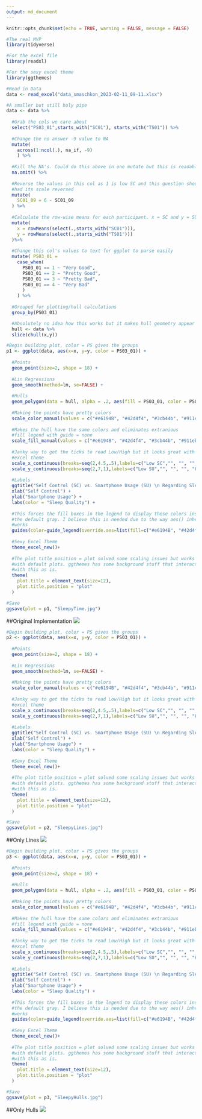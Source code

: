 ```yaml
---
output: md_document
---
```


```r

knitr::opts_chunk$set(echo = TRUE, warning = FALSE, message = FALSE)

#The real MVP
library(tidyverse)

#For the excel file
library(readxl)

#For the sexy excel theme
library(ggthemes)
```

```r

#Read in Data
data <- read_excel("data_smaschkon_2023-02-11_09-11.xlsx")

#A smaller but still holy pipe
data <- data %>%
  
  #Grab the cols we care about
  select("PS03_01",starts_with("SC01"), starts_with("TS01")) %>%
  
  #Change the no answer -9 value to NA
  mutate(
    across(1:ncol(.), na_if, -9)
    ) %>%
  
  #Kill the NA's. Could do this above in one mutate but this is readable af
  na.omit() %>%
  
  #Reverse the values in this col as 1 is low SC and this question should have 
  #had its scale reversed
  mutate(
    SC01_09 = 6 - SC01_09
  ) %>%
  
  #Calculate the row-wise means for each participant. x = SC and y = SU
  mutate(
    x = rowMeans(select(.,starts_with("SC01"))),
    y = rowMeans(select(.,starts_with("TS01")))
  )%>%
  
  #Change this col's values to text for ggplot to parse easily
  mutate( PS03_01 =
    case_when(
      PS03_01 == 1 ~ "Very Good",
      PS03_01 == 2 ~ "Pretty Good",
      PS03_01 == 3 ~ "Pretty Bad",
      PS03_01 == 4 ~ "Very Bad"
      )
    ) %>%
  
  #Grouped for plotting/hull calculations
  group_by(PS03_01)

  #Absolutely no idea how this works but it makes hull geometry appear
  hull <- data %>%
  slice(chull(x,y))
```

```r

#Begin building plot, color = PS gives the groups
p1 <- ggplot(data, aes(x=x, y=y, color = PS03_01)) +
  
  #Points
  geom_point(size=2, shape = 18) +
  
  #Lin Regressions
  geom_smooth(method=lm, se=FALSE) +
  
  #Hulls
  geom_polygon(data = hull, alpha = .2, aes(fill = PS03_01, color = PS03_01)) +
  
  #Making the points have pretty colors
  scale_color_manual(values = c("#e6194B", "#42d4f4", "#3cb44b", "#911eb4")) +
  
  #Makes the hull have the same colors and eliminates extranious 
  #fill legend with guide = none
  scale_fill_manual(values = c("#e6194B", "#42d4f4", "#3cb44b", "#911eb4"), guide = "none") +
  
  #Janky way to get the ticks to read Low/High but it looks great with the 
  #excel theme
  scale_x_continuous(breaks=seq(2,4.5,.5),labels=c("Low SC","", "", "", "High SC", "")) +
  scale_y_continuous(breaks=seq(2,7,1),labels=c("Low SU","", "", "", "High SU", "")) +
  
  #Labels
  ggtitle("Self Control (SC) vs. Smartphone Usage (SU) \n Regarding Sleep Quality")+
  xlab("Self Control") +
  ylab("Smartphone Usage") +
  labs(color = "Sleep Quality") +
  
  #This forces the fill boxes in the legend to display these colors instead of 
  #the default gray. I believe this is needed due to the way aes() inheritance
  #works
  guides(color=guide_legend(override.aes=list(fill=c("#e6194B", "#42d4f4", "#3cb44b", "#911eb4")))) +
  
  #Sexy Excel Theme
  theme_excel_new()+
  
  #The plot title position = plot solved some scaling issues but works best
  #with default plots. ggthemes has some background stuff that interacts weirdly
  #with this as is.
  theme(
    plot.title = element_text(size=12),
    plot.title.position = "plot"
  )

#Save
ggsave(plot = p1, "SleepyTime.jpg")
```

##Original Implementation ![](SleepyTime.jpg)

```r
#Begin building plot, color = PS gives the groups
p2 <- ggplot(data, aes(x=x, y=y, color = PS03_01)) +
  
  #Points
  geom_point(size=2, shape = 18) +
  
  #Lin Regressions
  geom_smooth(method=lm, se=FALSE) +
  
  #Making the points have pretty colors
  scale_color_manual(values = c("#e6194B", "#42d4f4", "#3cb44b", "#911eb4")) +
  
  #Janky way to get the ticks to read Low/High but it looks great with the 
  #excel theme
  scale_x_continuous(breaks=seq(2,4.5,.5),labels=c("Low SC","", "", "", "High SC", "")) +
  scale_y_continuous(breaks=seq(2,7,1),labels=c("Low SU","", "", "", "High SU", "")) +
  
  #Labels
  ggtitle("Self Control (SC) vs. Smartphone Usage (SU) \n Regarding Sleep Quality")+
  xlab("Self Control") +
  ylab("Smartphone Usage") +
  labs(color = "Sleep Quality") +
  
  #Sexy Excel Theme
  theme_excel_new()+
  
  #The plot title position = plot solved some scaling issues but works best
  #with default plots. ggthemes has some background stuff that interacts weirdly
  #with this as is.
  theme(
    plot.title = element_text(size=12),
    plot.title.position = "plot"
  )

#Save
ggsave(plot = p2, "SleepyLines.jpg")
```

##Only Lines ![](SleepyLines.jpg)

```r
#Begin building plot, color = PS gives the groups
p3 <- ggplot(data, aes(x=x, y=y, color = PS03_01)) +
  
  #Points
  geom_point(size=2, shape = 18) +
  
  #Hulls
  geom_polygon(data = hull, alpha = .2, aes(fill = PS03_01, color = PS03_01)) +
  
  #Making the points have pretty colors
  scale_color_manual(values = c("#e6194B", "#42d4f4", "#3cb44b", "#911eb4")) +
  
  #Makes the hull have the same colors and eliminates extranious 
  #fill legend with guide = none
  scale_fill_manual(values = c("#e6194B", "#42d4f4", "#3cb44b", "#911eb4"), guide = "none") +
  
  #Janky way to get the ticks to read Low/High but it looks great with the 
  #excel theme
  scale_x_continuous(breaks=seq(2,4.5,.5),labels=c("Low SC","", "", "", "High SC", "")) +
  scale_y_continuous(breaks=seq(2,7,1),labels=c("Low SU","", "", "", "High SU", "")) +
  
  #Labels
  ggtitle("Self Control (SC) vs. Smartphone Usage (SU) \n Regarding Sleep Quality")+
  xlab("Self Control") +
  ylab("Smartphone Usage") +
  labs(color = "Sleep Quality") +
  
  #This forces the fill boxes in the legend to display these colors instead of 
  #the default gray. I believe this is needed due to the way aes() inheritance
  #works
  guides(color=guide_legend(override.aes=list(fill=c("#e6194B", "#42d4f4", "#3cb44b", "#911eb4")))) +
  
  #Sexy Excel Theme
  theme_excel_new()+
  
  #The plot title position = plot solved some scaling issues but works best
  #with default plots. ggthemes has some background stuff that interacts weirdly
  #with this as is.
  theme(
    plot.title = element_text(size=12),
    plot.title.position = "plot"
  )

#Save
ggsave(plot = p3, "SleepyHulls.jpg")
```

##Only Hulls ![](SleepyHulls.jpg)
